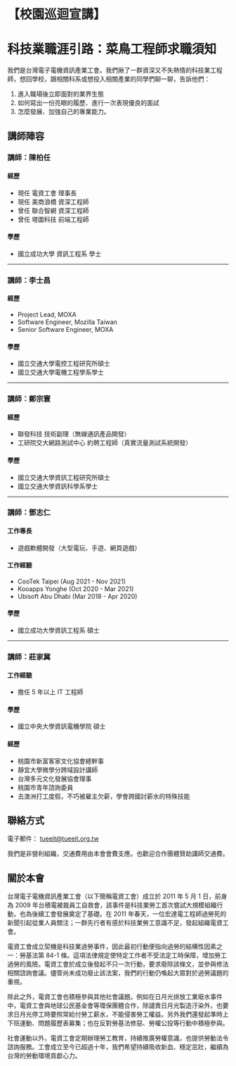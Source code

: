 # 【校園巡迴宣講】

# 科技業職涯引路：菜鳥工程師求職須知

我們是台灣電子電機資訊產業工會。我們揪了一群資深又不失熱情的科技業工程師，想回學校，跟相關科系或想投入相關產業的同學們聊一聊，告訴他們：

1. 進入職場後立即面對的業界生態
2. 如何寫出一份亮眼的履歷、進行一次表現優良的面試
3. 怎麼發展、加強自己的專業能力。

## 講師陣容

### 講師：陳柏任

#### 經歷

- 現任 電資工會 理事長
- 現任 美商浪橋 資深工程師
- 曾任 聯合智網 資深工程師
- 曾任 塔圖科技 前端工程師

#### 學歷

- 國立成功大學 資訊工程系 學士

---

### 講師：李士昌

#### 經歷

- Project Lead, MOXA
- Software Engineer, Mozilla Taiwan
- Senior Software Engineer, MOXA

#### 學歷

- 國立交通大學電控工程研究所碩士
- 國立交通大學電機工程學系學士

---

### 講師：鄭宗寰

#### 經歷

- 聯發科技 技術副理（無線通訊產品開發）
- 工研院交大網路測試中心 約聘工程師（真實流量測試系統開發）

#### 學歷

- 國立交通大學資訊工程研究所碩士
- 國立交通大學資訊科學系學士

---

### 講師：鄧志仁

#### 工作專長

- 遊戲軟體開發（大型電玩、手遊、網頁遊戲）

#### 工作經驗

- CooTek Taipei (Aug 2021 - Nov 2021)
- Kooapps Yonghe (Oct 2020 - Mar 2021)
- Ubisoft Abu Dhabi (Mar 2018 - Apr 2020)

#### 學歷

- 國立成功大學資訊工程系 碩士

---

### 講師：莊家冀

#### 工作經驗

- 擔任 5 年以上 IT 工程師

#### 學歷

- 國立中央大學資訊電機學院 碩士

#### 經歷

- 桃園市新富客家文化協會總幹事
- 靜宜大學微學分跨域設計講師
- 台灣多元文化發展協會理事
- 桃園市青年諮詢委員
- 去澳洲打工度假，不巧被雇主欠薪，學會跨國討薪水的特殊技能

## 聯絡方式

電子郵件： tueeit@tueeit.org.tw

我們是非營利組織，交通費用由本會會費支應。也歡迎合作團體贊助講師交通費。

## 關於本會

台灣電子電機資訊產業工會（以下簡稱電資工會）成立於 2011 年 5 月 1 日，前身為 2009 年台積電被裁員工自救會，該事件是科技業勞工首次嘗試大規模組織行動，也為後續工會發展奠定了基礎。在 2011 年春天，一位宏達電工程師過勞死的新聞引起從業人員關注；一群先行者有感於科技業勞工意識不足，發起組織電資工會。

電資工會成立契機是科技業過勞事件，因此最初行動便指向過勞的結構性因素之一：勞基法第 84-1 條。這項法律規定使特定工作者不受法定工時保障，增加勞工過勞的風險。電資工會於成立後發起不只一次行動，要求廢除該條文，並參與修法相關諮詢會議。儘管尚未成功廢止該法案，我們的行動仍喚起大眾對於過勞議題的重視。

除此之外，電資工會也積極參與其他社會議題。例如在日月光排放工業廢水事件中，電資工會與地球公民基金會等環保團體合作，除譴責日月光製造汙染外，也要求日月光停工時要照常給付勞工薪水，不能侵害勞工權益。另外我們還發起準時上下班運動、問題履歷表募集；也在反對勞基法修惡、勞權公投等行動中積極參與。

社會運動以外，電資工會定期辦理勞工教育，持續推廣勞權意識，也提供勞動法令諮詢服務。工會成立至今已超過十年，我們希望持續吸收新血、穩定茁壯，繼續為台灣的勞動環境貢獻心力。
